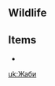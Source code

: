 {{Disambiguation}}
==Wildlife==
{{Items by Category List|Frogs|type=Wildlife}}

==Items==
* {{Item|Frog (Material)}}

[[uk:Жаби]]